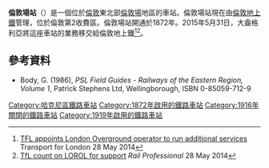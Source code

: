 {{Infobox London station
| name             = 倫敦場<br />London Fields
| symbol           = overground
| image_name       = London Fields stn entrance.JPG
| railcode         = LOF
| manager          = [[倫敦地上鐵|倫敦地上鐵]]
| fare_zone        = 2
| locale           = {{link-en|倫敦場|London Fields}}
| borough          = [[哈克尼區|哈克尼區]]
| platforms        = 2
<!--
| raillowexits0405 = {{increase}} 47,223
| raillowexits0506 = {{increase}} 55,632
| railexits0607    = {{increase}} 0.112
| railexits0708    = {{increase}} 0.213-->
| railexits0809    = {{decrease}} 0.184
| railexits0910    = {{increase}} 0.222
| railexits1011    = {{increase}} 0.371
| railexits1112    = {{increase}} 0.459
| railexits1213    = {{increase}} 0.496
| railexits1314    = {{increase}} 0.620
| latitude         = 51.5407
| longitude        = -0.0577
| dft_category     = F1
}}
'''倫敦場站'''（{{lang-en|London Fields railway station}}）是一個位於[[倫敦|倫敦]]東北部[[倫敦場|倫敦場]]地區的車站。倫敦場站現在由[[倫敦地上鐵|倫敦地上鐵]]管理，位於倫敦第2收費區。倫敦場站開通於1872年。2015年5月31日，大盎格利亞將這座車站的業務移交給倫敦地上鐵<ref>[http://www.tfl.gov.uk/info-for/media/press-releases/2014/may/tfl-appoints-london-overground-operator-to-run-additional-services TFL appoints London Overground operator to run additional services] {{Wayback|url=http://www.tfl.gov.uk/info-for/media/press-releases/2014/may/tfl-appoints-london-overground-operator-to-run-additional-services |date=20170805221917 }} Transport for London 28 May 2014</ref><ref>[http://www.railpro.co.uk/news/?idArticles=2024 TfL count on LOROL for support] {{Wayback|url=http://www.railpro.co.uk/news/?idArticles=2024 |date=20141129042945 }} ''Rail Professional'' 28 May 2014</ref>。

==參考資料==
{{Reflist}}
*Body, G. (1986), ''PSL Field Guides - Railways of the Eastern Region, Volume 1'', Patrick Stephens Ltd, Wellingborough, ISBN 0-85059-712-9

{{倫敦地上鐵李河谷線}}

{{DEFAULTSORT:London Fields}}
[[Category:哈克尼區鐵路車站|Category:哈克尼區鐵路車站]]
[[Category:1872年啟用的鐵路車站|Category:1872年啟用的鐵路車站]]
[[Category:1916年關閉的鐵路車站|Category:1916年關閉的鐵路車站]]
[[Category:1919年啟用的鐵路車站|Category:1919年啟用的鐵路車站]]